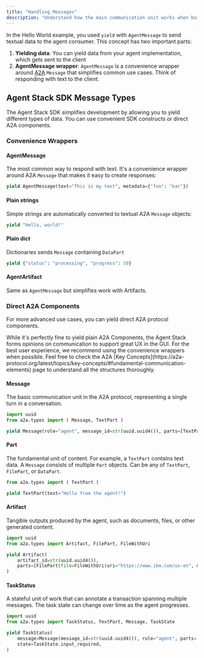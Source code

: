 ```yaml
---
title: "Handling Messages"
description: "Understand how the main communication unit works when building your own agent"
---
```


In the Hello World example, you used `yield` with `AgentMessage` to send textual data to the agent consumer. This concept has two important parts:

1. **Yielding data**: You can yield data from your agent implementation, which gets sent to the client
2. **AgentMessage wrapper**: `AgentMessage` is a convenience wrapper around [A2A](https://github.com/a2aproject/A2A) `Message` that simplifies common use cases. Think of responding with text to the client.


## Agent Stack SDK Message Types

The Agent Stack SDK simplifies development by allowing you to yield different types of data. You can use convenient SDK constructs or direct A2A components.

### Convenience Wrappers

#### AgentMessage
The most common way to respond with text. It's a convenience wrapper around A2A `Message` that makes it easy to create responses:

```python
yield AgentMessage(text="This is my text", metadata={"foo": "bar"})
```

#### Plain strings
Simple strings are automatically converted to textual A2A `Message` objects:

```python
yield "Hello, world!"
```

#### Plain dict
Dictionaries sends `Message` containing `DataPart`

```python
yield {"status": "processing", "progress": 50}
```

#### AgentArtifact

Same as `AgentMessage` but simplifies work with Artifacts.

### Direct A2A Components

For more advanced use cases, you can yield direct A2A protocol components.

<Warning>
While it's perfectly fine to yield plain A2A Components, the Agent Stack forms opinions on communication to support great UX in the GUI. For the best user experience, we recommend using the convenience wrappers when possible.
</Warning>

<Tip>
Feel free to check the A2A [Key Concepts](https://a2a-protocol.org/latest/topics/key-concepts/#fundamental-communication-elements) page to understand all the structures thoroughly.
</Tip>

#### Message
The basic communication unit in the A2A protocol, representing a single turn in a conversation.

```python
import uuid
from a2a.types import ( Message, TextPart )

yield Message(role="agent", message_id=str(uuid.uuid4()), parts=[TextPart(text="Hello from the agent!")])
```

#### Part
The fundamental unit of content. For example, a `TextPart` contains text data. A `Message` consists of multiple `Part` objects. Can be any of `TextPart`, `FilePart`, or `DataPart`.

```python
from a2a.types import ( TextPart )

yield TextPart(text="Hello from the agent!")
```

#### Artifact
Tangible outputs produced by the agent, such as documents, files, or other generated content.

```python
import uuid
from a2a.types import Artifact, FilePart, FileWithUri

yield Artifact(
    artifact_id=str(uuid.uuid4()),
    parts=[FilePart(file=FileWithUri(uri="https://www.ibm.com/us-en", mime_type="text/html", name="IBM Website"))],
)
```

#### TaskStatus
A stateful unit of work that can annotate a transaction spanning multiple messages. The task state can change over time as the agent progresses.

```python
import uuid
from a2a.types import TaskStatus, TextPart, Message, TaskState

yield TaskStatus(
    message=Message(message_id=str(uuid.uuid4()), role="agent", parts=[TextPart(text="Please provide some input.")]),
    state=TaskState.input_required,
)
```